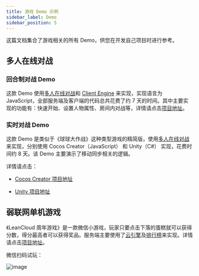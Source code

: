 ```yaml
---
title: 游戏 Demo 示例
sidebar_label: Demo
sidebar_position: 5
---
```


这篇文档集合了游戏相关的所有 Demo，供您在开发自己项目时进行参考。

## 多人在线对战

### 回合制对战 Demo

这款 Demo 使用[多人在线对战](/v3/sdk/multiplayer/features/)和 [Client Engine](/v3/sdk/multiplayer/client-engine/) 来实现，实现语言为 JavaScript，全部服务端及客户端的代码总共花费了约 7 天的时间。其中主要实现的功能有：快速开始、设置人物属性、房间内对战等，详情请点击[项目地址](https://github.com/leancloud/multiplayer-turn-based-game-demo)。

### 实时对战 Demo

这款 Demo 是类似于《球球大作战》这种类型游戏的精简版，使用[多人在线对战](/v3/sdk/multiplayer/features/)来实现，分别使用 Cocos Creator（JavaScript） 和 Unity（C#） 实现，花费时间约 8 天。该 Demo 主要演示了移动同步相关的逻辑。

详情请点击：

- [Cocos Creator 项目地址](https://github.com/onerain88/BallBattle)

- [Unity 项目地址](https://github.com/onerain88/BallBattle-Unity)

## 弱联网单机游戏

《LeanCloud 周年游戏》是一款微信小游戏，玩家只要点击下落的蛋糕就可以获得分数，得分最高者可以获得奖品。服务端主要使用了[云引擎](/v3/sdk/engine/overview/)及[排行榜](/v3/sdk/leaderboard/features/)来实现。详情请点击[项目地址](https://github.com/leancloud/LeanCloudBirthday)。

微信扫码试玩：

![image](/img/client-engine/leancloud-birthday-game.jpg)

